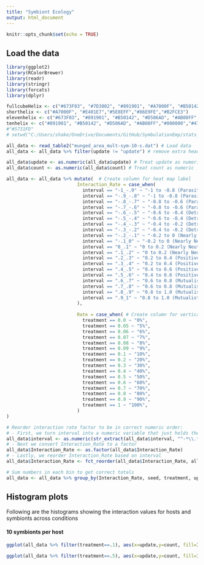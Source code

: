 ```yaml
---
title: "Symbiont Ecology"
output: html_document
---
```


```r
knitr::opts_chunk$set(echo = TRUE)
```

## Load the data

```r
library(ggplot2)
library(RColorBrewer)
library(readr)
library(stringr)
library(forcats)
library(dplyr)

fullcubeHelix <- c("#673F03", "#7D3002", "#891901", "#A7000F", "#B50142", "#CD0778", "#D506AD", "#E401E7", "#AB08FF","#7B1DFF", "#5731FD","#5E8EFF", "#4755FF" ,"#6FC4FE", "#86E9FE", "#96FFF7", "#B2FCE3", "#BBFFDB", "#D4FFDD", "#EFFDF0")
shorthelix <- c("#A7000F", "#E401E7","#5E8EFF","#86E9FE","#B2FCE3")
elevenhelix <- c("#673F03", "#891901", "#B50142", "#D506AD", "#AB08FF", "#5731FD", "#4755FF", "#86E9FE", "#B2FCE3", "#D4FFDD", "#EFFDF0")
tenhelix <- c("#891901", "#B50142", "#D506AD", "#AB08FF","#000000","#4755FF" , "#86E9FE", "#B2FCE3", "#D4FFDD", "#EFFDF0")
#"#5731FD"
# setwd("C:/Users/shake/OneDrive/Documents/GitHub/SymbulationEmp/stats_scripts")

all_data <- read_table2("munged_area_mult-sym-10-s.dat") # Load data
all_data <- all_data %>% filter(update != "update") # remove extra header rows

all_data$update <- as.numeric(all_data$update) # Treat update as numeric
all_data$count <- as.numeric(all_data$count) # Treat count as numeric

all_data <- all_data %>% mutate(  # Create column for heat map label
                          Interaction_Rate = case_when(
                            interval == "-1_-.9" ~ "-1 to -0.8 (Parasitic)", 
                            interval == "-.9_-.8" ~ "-1 to -0.8 (Parasitic)",
                            interval == "-.8_-.7" ~ "-0.8 to -0.6 (Parasitic)", 
                            interval == "-.7_-.6" ~ "-0.8 to -0.6 (Parasitic)", 
                            interval == "-.6_-.5" ~ "-0.6 to -0.4 (Detrimental)", 
                            interval == "-.5_-.4" ~ "-0.6 to -0.4 (Detrimental)", 
                            interval == "-.4_-.3" ~ "-0.4 to -0.2 (Detrimental)",
                            interval == "-.3_-.2" ~ "-0.4 to -0.2 (Detrimental)", 
                            interval == "-.2_-.1" ~ "-0.2 to 0 (Nearly Neutral)",
                            interval == "-.1_0" ~ "-0.2 to 0 (Nearly Neutral)",
                            interval == "0_.1" ~ "0 to 0.2 (Nearly Neutral)",
                            interval == ".1_.2" ~ "0 to 0.2 (Nearly Neutral)",
                            interval == ".2_.3" ~ "0.2 to 0.4 (Positive)",
                            interval == ".3_.4" ~ "0.2 to 0.4 (Positive)",
                            interval == ".4_.5" ~ "0.4 to 0.6 (Positive)",
                            interval == ".5_.6" ~ "0.4 to 0.6 (Positive)",
                            interval == ".6_.7" ~ "0.6 to 0.8 (Mutualistic)",
                            interval == ".7_.8" ~ "0.6 to 0.8 (Mutualistic)",
                            interval == ".8_.9" ~ "0.8 to 1.0 (Mutualistic)",
                            interval == ".9_1" ~ "0.8 to 1.0 (Mutualistic)"
                          ),
                          
                          Rate = case_when( # Create column for vertical transmission rate label
                            treatment == 0.0 ~ "0%",
                            treatment == 0.05 ~ "5%",
                            treatment == 0.06 ~ "6%",
                            treatment == 0.07 ~ "7%",
                            treatment == 0.08 ~ "8%",
                            treatment == 0.09 ~ "9%",
                            treatment == 0.1 ~ "10%",
                            treatment == 0.2 ~ "20%",
                            treatment == 0.3 ~ "30%",
                            treatment == 0.4 ~ "40%",
                            treatment == 0.5 ~ "50%",
                            treatment == 0.6 ~ "60%",
                            treatment == 0.7 ~ "70%",
                            treatment == 0.8 ~ "80%",
                            treatment == 0.9 ~ "90%",
                            treatment == 1 ~ "100%",
                          )
)

# Reorder interaction rate factor to be in correct numeric order:
# - First, we turn interval into a numeric variable that just holds the first number of each bin
all_data$interval <- as.numeric(str_extract(all_data$interval, "^-*\\.*[:digit:]+"))
# - Next we convert Interaction_Rate to a factor
all_data$Interaction_Rate <- as.factor(all_data$Interaction_Rate)
# - Lastly, we reorder Interaction_Rate based on interval
all_data$Interaction_Rate <- fct_reorder(all_data$Interaction_Rate, all_data$interval)

# Sum numbers in each bin to get correct totals
all_data <- all_data %>% group_by(Interaction_Rate, seed, treatment, update) %>% summarise(count = sum(count)) %>% mutate(rep=seed)
```

## Histogram plots

Following are the histograms showing the interaction values for hosts and symbionts across conditions

#### 10 symbionts per host

```r
ggplot(all_data %>% filter(treatment==.1), aes(x=update,y=count, fill=Interaction_Rate), position='stack') + geom_area() +ylab("Count of Symbionts with Phenotype") + xlab("Evolutionary time (in updates)") +scale_fill_manual("Interaction Rate\n Phenotypes",values=tenhelix) + theme(panel.background = element_rect(fill='light grey', colour='black')) + theme(panel.grid.major = element_blank(), panel.grid.minor = element_blank()) + guides(fill = "none") + guides(fill = guide_legend())+ facet_wrap(~rep) + theme(axis.text.x = element_text(angle=90, hjust=1))
```


```r
ggplot(all_data %>% filter(treatment==.5), aes(x=update,y=count, fill=Interaction_Rate), position='stack') + geom_area() +ylab("Count of Symbionts with Phenotype") + xlab("Evolutionary time (in updates)") +scale_fill_manual("Interaction Rate\n Phenotypes",values=tenhelix) + theme(panel.background = element_rect(fill='light grey', colour='black')) + theme(panel.grid.major = element_blank(), panel.grid.minor = element_blank()) + guides(fill = "none") + guides(fill = guide_legend())+ facet_wrap(~rep) + theme(axis.text.x = element_text(angle=90, hjust=1))
```

